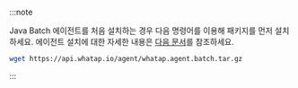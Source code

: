 :::note

Java Batch 에이전트를 처음 설치하는 경우 다음 명령어를 이용해 패키지를 먼저 설치하세요. 에이전트 설치에 대한 자세한 내용은 [다음 문서](../../java/add-jvm-opt/batch-app)를 참조하세요.

```bash
wget https://api.whatap.io/agent/whatap.agent.batch.tar.gz
```

:::